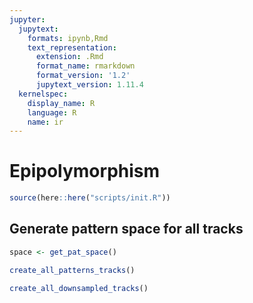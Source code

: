 ```yaml
---
jupyter:
  jupytext:
    formats: ipynb,Rmd
    text_representation:
      extension: .Rmd
      format_name: rmarkdown
      format_version: '1.2'
      jupytext_version: 1.11.4
  kernelspec:
    display_name: R
    language: R
    name: ir
---
```


# Epipolymorphism

```r
source(here::here("scripts/init.R"))
```

## Generate pattern space for all tracks

```r
space <- get_pat_space()
```

```r
create_all_patterns_tracks()
```

```r
create_all_downsampled_tracks()
```
